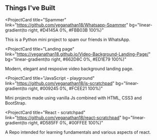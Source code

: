 ## Things I've Built

<ProjectCard
  title="Spammer"
  link="https://github.com/yeganathan18/Whatsapp-Spammer"
  bg="linear-gradient(to right, #D4145A 0%, #FBB03B 100%)"
>
  This is a Python mini project to spam our friends in WhatsApp.
</ProjectCard>

<ProjectCard
  title="Landing page"
  link="https://yeganathan18.github.io/Video-Background-Landing-Page/"
  bg="linear-gradient(to right, #662D8C 0%, #ED1E79 100%)"
>
  Modern, elegant and resposive video background landing page.
</ProjectCard>

<ProjectCard
  title="JavaScript - playground"
  link="https://github.com/yeganathan18/js-scratchpad"
  bg="linear-gradient(to right, #009245 0%, #FCEE21 100%)"
>
  Mini projects made using vanilla Js combined with HTML, CSS3 and BootStrap.
</ProjectCard>

<ProjectCard
  title="React - scratchpad"
  link="https://github.com/yeganathan18/react-scratchpad"
  bg="linear-gradient(to right, #D585FF 0%, #00FFEE 100%)"
>
  A Repo intended for learning fundamentals and various aspects of react.
</ProjectCard>
